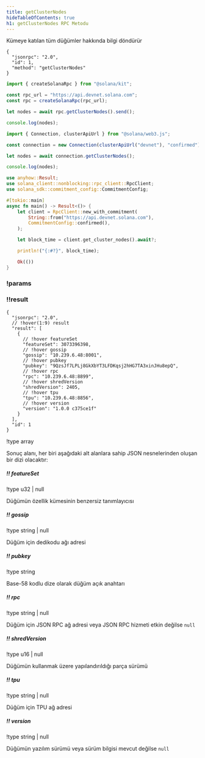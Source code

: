 ```yaml
---
title: getClusterNodes
hideTableOfContents: true
h1: getClusterNodes RPC Metodu
---
```


Kümeye katılan tüm düğümler hakkında bilgi döndürür

<APIMethod>

```jsonc !!request curl
{
  "jsonrpc": "2.0",
  "id": 1,
  "method": "getClusterNodes"
}
```

```ts !!request title="Kit"
import { createSolanaRpc } from "@solana/kit";

const rpc_url = "https://api.devnet.solana.com";
const rpc = createSolanaRpc(rpc_url);

let nodes = await rpc.getClusterNodes().send();

console.log(nodes);
```

```ts !!request title="web3.js"
import { Connection, clusterApiUrl } from "@solana/web3.js";

const connection = new Connection(clusterApiUrl("devnet"), "confirmed");

let nodes = await connection.getClusterNodes();

console.log(nodes);
```

```rs !!request title="Rust"
use anyhow::Result;
use solana_client::nonblocking::rpc_client::RpcClient;
use solana_sdk::commitment_config::CommitmentConfig;

#[tokio::main]
async fn main() -> Result<()> {
    let client = RpcClient::new_with_commitment(
        String::from("https://api.devnet.solana.com"),
        CommitmentConfig::confirmed(),
    );

    let block_time = client.get_cluster_nodes().await?;

    println!("{:#?}", block_time);

    Ok(())
}
```

### !params

### !!result

```jsonc !response
{
  "jsonrpc": "2.0",
  // !hover(1:9) result
  "result": [
    {
      // !hover featureSet
      "featureSet": 3073396398,
      // !hover gossip
      "gossip": "10.239.6.48:8001",
      // !hover pubkey
      "pubkey": "9QzsJf7LPLj8GkXbYT3LFDKqsj2hHG7TA3xinJHu8epQ",
      // !hover rpc
      "rpc": "10.239.6.48:8899",
      // !hover shredVersion
      "shredVersion": 2405,
      // !hover tpu
      "tpu": "10.239.6.48:8856",
      // !hover version
      "version": "1.0.0 c375ce1f"
    }
  ],
  "id": 1
}
```

!type array

Sonuç alanı, her biri aşağıdaki alt alanlara sahip JSON nesnelerinden oluşan bir
dizi olacaktır:

##### !! featureSet

!type u32 | null

Düğümün özellik kümesinin benzersiz tanımlayıcısı

##### !! gossip

!type string | null

Düğüm için dedikodu ağı adresi

##### !! pubkey

!type string

Base-58 kodlu dize olarak düğüm açık anahtarı

##### !! rpc

!type string | null

Düğüm için JSON RPC ağ adresi veya JSON RPC hizmeti etkin değilse `null`

##### !! shredVersion

!type u16 | null

Düğümün kullanmak üzere yapılandırıldığı parça sürümü

##### !! tpu

!type string | null

Düğüm için TPU ağ adresi

##### !! version

!type string | null

Düğümün yazılım sürümü veya sürüm bilgisi mevcut değilse `null`

</APIMethod>
